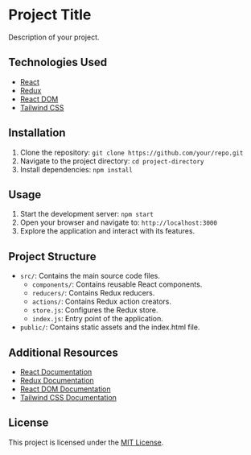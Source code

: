 # Project Title

Description of your project.

## Technologies Used

- [React](https://reactjs.org/)
- [Redux](https://redux.js.org/)
- [React DOM](https://reactjs.org/docs/react-dom.html)
- [Tailwind CSS](https://tailwindcss.com/)

## Installation

1. Clone the repository: `git clone https://github.com/your/repo.git`
2. Navigate to the project directory: `cd project-directory`
3. Install dependencies: `npm install`

## Usage

1. Start the development server: `npm start`
2. Open your browser and navigate to: `http://localhost:3000`
3. Explore the application and interact with its features.

## Project Structure

- `src/`: Contains the main source code files.
  - `components/`: Contains reusable React components.
  - `reducers/`: Contains Redux reducers.
  - `actions/`: Contains Redux action creators.
  - `store.js`: Configures the Redux store.
  - `index.js`: Entry point of the application.
- `public/`: Contains static assets and the index.html file.

## Additional Resources

- [React Documentation](https://reactjs.org/docs/getting-started.html)
- [Redux Documentation](https://redux.js.org/introduction/getting-started)
- [React DOM Documentation](https://reactjs.org/docs/react-dom.html)
- [Tailwind CSS Documentation](https://tailwindcss.com/docs)

## License

This project is licensed under the [MIT License](LICENSE).